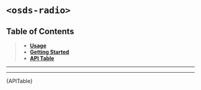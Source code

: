 

<Meta title="UI Components/Radio/Radio [meta]/Web Component" />

# `<osds-radio>`

## Table of Contents
> - **[Usage](#usage)**
> - **[Getting Started](#getting-started)**
> - **[API Table](#api-table)**

<hr/>
<Usage />
<hr/>
<div id="api-table"><Description>{APITable}</Description></div>
